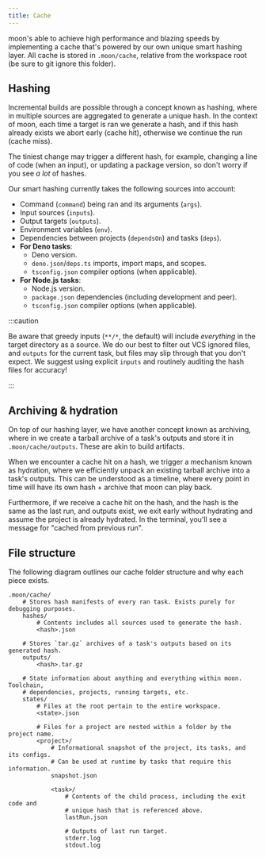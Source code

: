 ```yaml
---
title: Cache
---
```


moon's able to achieve high performance and blazing speeds by implementing a cache that's powered by
our own unique smart hashing layer. All cache is stored in `.moon/cache`, relative from the
workspace root (be sure to git ignore this folder).

## Hashing

Incremental builds are possible through a concept known as hashing, where in multiple sources are
aggregated to generate a unique hash. In the context of moon, each time a target is ran we generate
a hash, and if this hash already exists we abort early (cache hit), otherwise we continue the run
(cache miss).

The tiniest change may trigger a different hash, for example, changing a line of code (when an
input), or updating a package version, so don't worry if you see _a lot_ of hashes.

Our smart hashing currently takes the following sources into account:

- Command (`command`) being ran and its arguments (`args`).
- Input sources (`inputs`).
- Output targets (`outputs`).
- Environment variables (`env`).
- Dependencies between projects (`dependsOn`) and tasks (`deps`).
- **For Deno tasks**:
  - Deno version.
  - `deno.json`/`deps.ts` imports, import maps, and scopes.
  - `tsconfig.json` compiler options (when applicable).
- **For Node.js tasks**:
  - Node.js version.
  - `package.json` dependencies (including development and peer).
  - `tsconfig.json` compiler options (when applicable).

:::caution

Be aware that greedy inputs (`**/*`, the default) will include _everything_ in the target directory
as a source. We do our best to filter out VCS ignored files, and `outputs` for the current task, but
files may slip through that you don't expect. We suggest using explicit `inputs` and routinely
auditing the hash files for accuracy!

:::

## Archiving & hydration

On top of our hashing layer, we have another concept known as archiving, where in we create a
tarball archive of a task's outputs and store it in `.moon/cache/outputs`. These are akin to build
artifacts.

When we encounter a cache hit on a hash, we trigger a mechanism known as hydration, where we
efficiently unpack an existing tarball archive into a task's outputs. This can be understood as a
timeline, where every point in time will have its own hash + archive that moon can play back.

Furthermore, if we receive a cache hit on the hash, and the hash is the same as the last run, and
outputs exist, we exit early without hydrating and assume the project is already hydrated. In the
terminal, you'll see a message for "cached from previous run".

## File structure

The following diagram outlines our cache folder structure and why each piece exists.

```shell
.moon/cache/
	# Stores hash manifests of every ran task. Exists purely for debugging purposes.
	hashes/
		# Contents includes all sources used to generate the hash.
		<hash>.json

	# Stores `tar.gz` archives of a task's outputs based on its generated hash.
	outputs/
		<hash>.tar.gz

	# State information about anything and everything within moon. Toolchain,
	# dependencies, projects, running targets, etc.
	states/
		# Files at the root pertain to the entire workspace.
		<state>.json

		# Files for a project are nested within a folder by the project name.
		<project>/
			# Informational snapshot of the project, its tasks, and its configs.
			# Can be used at runtime by tasks that require this information.
			snapshot.json

			<task>/
				# Contents of the child process, including the exit code and
				# unique hash that is referenced above.
				lastRun.json

				# Outputs of last run target.
				stderr.log
				stdout.log
```

